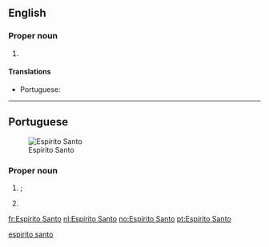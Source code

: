 ==English==
{{wikipedia}}

===Proper noun===
{{en-proper noun|head=[[Espírito]] [[santo|Santo]]}}

# {{place:Brazil/state|en|capital=Vitória|region=Southeast Region}}

====Translations====
{{trans-top|state in south-eastern Brazil}}
* Portuguese: {{t+|pt|Espírito Santo|m}}
{{trans-mid}}
{{trans-bottom}}

[[Category:English terms spelled with Í|espirito santo]]

----

==Portuguese==
[[Image:Brazil State EspiritoSanto.svg|thumb|Espírito Santo]]

===Proper noun===
{{pt-proper noun|m}}

# {{lb|pt|Christianity}} {{l|en|Holy Ghost}}; {{l|en|Holy Spirit}} {{gloss|one of the three figures of the Holy Trinity}}
# {{place:Brazil/state|pt|capital=Vitória|region=Southeast Region}}

[[fr:Espírito Santo]]
[[nl:Espírito Santo]]
[[no:Espírito Santo]]
[[pt:Espírito Santo]]